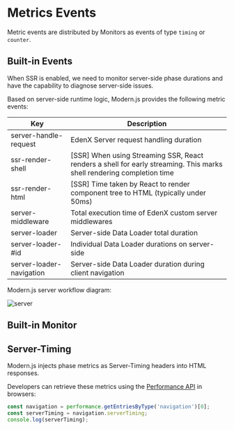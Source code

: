 # Metrics Events

Metric events are distributed by Monitors as events of type `timing` or `counter`.

## Built-in Events

When SSR is enabled, we need to monitor server-side phase durations and have the capability to diagnose server-side issues.

Based on server-side runtime logic, Modern.js provides the following metric events:

| Key                      | Description              |
| ------------------------ | ------------------------ |
| server-handle-request    | EdenX Server request handling duration                          |
| ssr-render-shell         | [SSR] When using Streaming SSR, React renders a shell for early streaming. This marks shell rendering completion time |
| ssr-render-html          | [SSR] Time taken by React to render component tree to HTML (typically under 50ms) |
| server-middleware        | Total execution time of EdenX custom server middlewares         |
| server-loader            | Server-side Data Loader total duration                          |
| server-loader-#id        | Individual Data Loader durations on server-side                 |
| server-loader-navigation | Server-side Data Loader duration during client navigation       |

Modern.js server workflow diagram:

![server](https://lf3-static.bytednsdoc.com/obj/eden-cn/eeeh7uhbepxlpe/edenx-website/e374def0-c179-40aa-9cfe-e82e181663b1.jpeg)

## Built-in Monitor


<InternalMetrics />

## Server-Timing

Modern.js injects phase metrics as Server-Timing headers into HTML responses.

Developers can retrieve these metrics using the [Performance API](https://developer.mozilla.org/en-US/docs/Web/API/Performance) in browsers:

```ts
const navigation = performance.getEntriesByType('navigation')[0];
const serverTiming = navigation.serverTiming;
console.log(serverTiming);
```

